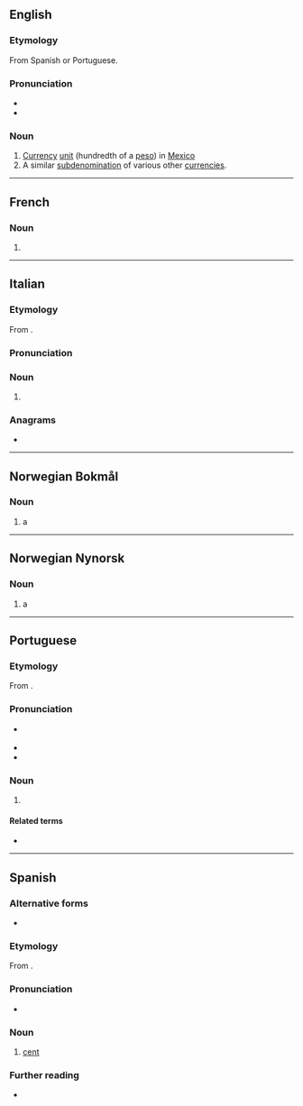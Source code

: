 ==English==
{{wp}}

===Etymology===
From Spanish or Portuguese.

===Pronunciation===
* {{IPA|en|/sɛnˈtɑːvoʊ/}}
* {{audio|en|En-ca-centavo.oga|Audio (US)}}

===Noun===
{{en-noun}}

# [[currency|Currency]] [[unit]] (hundredth of a [[peso]]) in [[Mexico]]
# A similar [[subdenomination]] of various other [[currencies]].

{{c|en|Currencies|Hundred}}

----

==French==

===Noun===
{{fr-noun|m}}

# {{l|en|centavo}}

----

==Italian==

===Etymology===
From {{af|it|cento|-avo|gloss1=hundred}}.

===Pronunciation===
{{it-pr|centàvo}}

===Noun===
{{it-noun|m}}

# {{l|en|centavo}}

===Anagrams===
* {{anagrams|it|a=acenotv|covante|vocante}}

----

==Norwegian Bokmål==

===Noun===
{{nb-noun|m|centavoen|centavos|ip2=centavo|centavoene}}

# a {{l|en|centavo}}

{{c|nb|Currencies}}

----

==Norwegian Nynorsk==

===Noun===
{{nn-noun|m|centavoen|centavos|ip2=centavo|centavoane}}

# a {{l|en|centavo}}

{{c|nn|Currencies}}

----

==Portuguese==

===Etymology===
From {{af|pt|cento|-avo|gloss1=hundred}}.

===Pronunciation===
{{pt-IPA}}
* {{a|South Brazil}} {{IPA|pt|/sẽ.ˈta.vo/}}
* {{rhymes|pt|avu|s=3}}
* {{hyph|pt|cen|ta|vo}}

===Noun===
{{pt-noun|m}}

# {{l|en|cent}} {{gloss|a hundredth of several monetary units, including the Brazilian [[real]], the Portuguese [[escudo]], and the Mozambican [[metical]]}}

====Related terms====
* {{l|pt|cêntimo}}

{{c|pt|Currencies|Money}}

----

==Spanish==

===Alternative forms===
* {{alter|es|ctvo.}}

===Etymology===
From {{affix|es|ciento|-avo|gloss1=hundred}}.

===Pronunciation===
{{es-IPA}}
* {{hyph|es|cen|ta|vo}}

===Noun===
{{es-noun|m}}

# [[cent]] {{gloss|subunit of currency in US and other countries}}
#: {{syn|es|céntimo}}

===Further reading===
* {{R:DRAE}}

{{c|es|Coins|Currency|Money}}